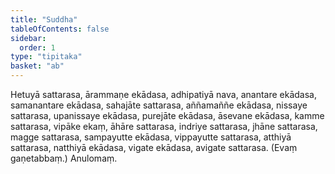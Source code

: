 ```yaml
---
title: "Suddha"
tableOfContents: false
sidebar:
  order: 1
type: "tipitaka"
basket: "ab"
---
```



<DynamicBreadcrumb />

<Division number="16">

<Paragraph number="1097">
Hetuyā sattarasa, ārammaṇe ekādasa, adhipatiyā nava, anantare ekādasa, samanantare ekādasa, sahajāte sattarasa, aññamaññe ekādasa, nissaye sattarasa, upanissaye ekādasa, purejāte ekādasa, āsevane ekādasa, kamme sattarasa, vipāke ekaṃ, āhāre sattarasa, indriye sattarasa, jhāne sattarasa, magge sattarasa, sampayutte ekādasa, vippayutte sattarasa, atthiyā sattarasa, natthiyā ekādasa, vigate ekādasa, avigate sattarasa. (Evaṃ gaṇetabbaṃ.)

</Paragraph>
</Division>

<Paragraph number="1098" type="center">
Anulomaṃ.
</Paragraph>